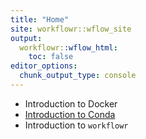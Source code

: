 ```yaml
---
title: "Home"
site: workflowr::wflow_site
output:
  workflowr::wflow_html:
    toc: false
editor_options:
  chunk_output_type: console
---
```


* Introduction to Docker
* [Introduction to Conda](conda.html)
* Introduction to `workflowr`
